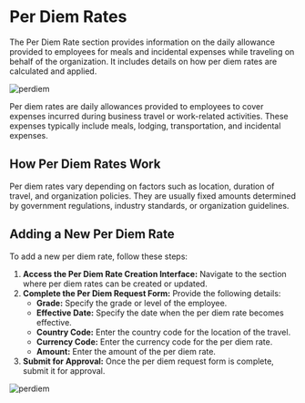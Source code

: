 # Per Diem Rates

The Per Diem Rate section provides information on the daily allowance provided to 
employees for meals and incidental expenses while traveling on behalf of the 
organization. It includes details on how per diem rates are calculated and applied. 

![perdiem](../image/perdiem.png)

Per diem rates are daily allowances provided to employees to cover expenses incurred during business travel or work-related activities. These expenses typically include meals, lodging, transportation, and incidental expenses.

## How Per Diem Rates Work

Per diem rates vary depending on factors such as location, duration of travel, and organization policies. They are usually fixed amounts determined by government regulations, industry standards, or organization guidelines.

## Adding a New Per Diem Rate

To add a new per diem rate, follow these steps:

1. **Access the Per Diem Rate Creation Interface:** Navigate to the section where per diem rates can be created or updated.
2. **Complete the Per Diem Request Form:** Provide the following details:
   - **Grade:** Specify the grade or level of the employee.
   - **Effective Date:** Specify the date when the per diem rate becomes effective.
   - **Country Code:** Enter the country code for the location of the travel.
   - **Currency Code:** Enter the currency code for the per diem rate.
   - **Amount:** Enter the amount of the per diem rate.
3. **Submit for Approval:** Once the per diem request form is complete, submit it for approval.

![perdiem](../image/creatperdiem.png)
